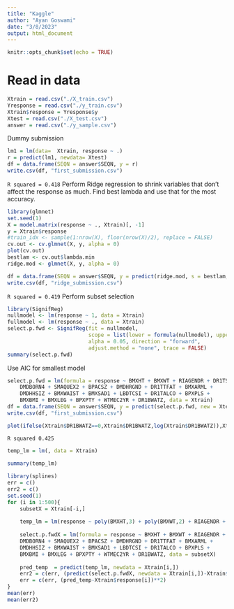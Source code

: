 ```yaml
---
title: "Kaggle"
author: "Ayan Goswami"
date: "3/8/2023"
output: html_document
---
```


```r
knitr::opts_chunk$set(echo = TRUE)
```

# Read in data

```r
Xtrain = read.csv("./X_train.csv")
Yresponse = read.csv("./y_train.csv")
Xtrain$response = Yresponse$y
Xtest = read.csv("./X_test.csv")
answer = read.csv("./y_sample.csv")
```

Dummy submission
```r
lm1 = lm(data=  Xtrain, response ~ .)
r = predict(lm1, newdata= Xtest)
df = data.frame(SEQN = answer$SEQN, y = r)
write.csv(df, "first_submission.csv")
```
`R squared = 0.418`
Perform Ridge regression to shrink variables that don't affect the response as much. Find best lambda and use that for the most accuracy.
```r
library(glmnet)
set.seed(1)
X = model.matrix(response ~ ., Xtrain)[, -1]
y = Xtrain$response
#train_idx <- sample(1:nrow(X), floor(nrow(X)/2), replace = FALSE)
cv.out <- cv.glmnet(X, y, alpha = 0)
plot(cv.out)
bestlam <- cv.out$lambda.min
ridge.mod <- glmnet(X, y, alpha = 0)
```
```r
df = data.frame(SEQN = answer$SEQN, y = predict(ridge.mod, s = bestlam, newx = as.matrix(Xtest)))
write.csv(df, "ridge_submission.csv")
```
`R squared = 0.419`
Perform subset selection
```r
library(SignifReg)
nullmodel <- lm(response ~ 1, data = Xtrain)
fullmodel <- lm(response ~ ., data = Xtrain)
select.p.fwd <- SignifReg(fit = nullmodel, 
                          scope = list(lower = formula(nullmodel), upper = formula(fullmodel)), 
                          alpha = 0.05, direction = "forward",
                          adjust.method = "none", trace = FALSE)
summary(select.p.fwd)
```
Use AIC for smallest model

```r
select.p.fwd = lm(formula = response ~ BMXHT + BMXWT + RIAGENDR + DR1TSUGR + 
    DMDBORN4 + SMAQUEX2 + BPACSZ + DMDHRGND + DR1TTFAT + BMXARML + 
    DMDHHSIZ + BMXWAIST + BMXSAD1 + LBDTCSI + DR1TALCO + BPXPLS + 
    BMXBMI + BMXLEG + BPXPTY + WTMEC2YR + DR1BWATZ, data = Xtrain)
df = data.frame(SEQN = answer$SEQN, y = predict(select.p.fwd, new = Xtest))
write.csv(df, "first_submission.csv")
```
```r
plot(ifelse(Xtrain$DR1BWATZ==0,Xtrain$DR1BWATZ,log(Xtrain$DR1BWATZ)),Xtrain$response)
```

`R squared 0.425`
```r
temp_lm = lm(, data = Xtrain)
    
summary(temp_lm)
```

```r
library(splines)
err = c()
err2 = c()
set.seed(1)
for (i in 1:500){
    subsetX = Xtrain[-i,]
    
    temp_lm = lm(response ~ poly(BMXHT,3) + poly(BMXWT,2) + RIAGENDR + poly(DR1TSUGR,1):DMDBORN4 + DMDBORN4 + SMAQUEX2 + ns(BPACSZ,3) + DMDHRGND + poly(DR1TTFAT,2):DMDBORN4 + (BMXARML) +  ns(DMDHHSIZ,5) +(BMXWAIST) + (BMXSAD1) + poly(LBDTCSI,3):SMAQUEX2 +  poly(BMXBMI,2) + poly(BMXLEG,2) + BPXPTY + log(WTMEC2YR) +ifelse(DR1TALCO>0,log(DR1TALCO),0), data = subsetX)
    
    select.p.fwdX = lm(formula = response ~ BMXHT + BMXWT + RIAGENDR + DR1TSUGR + 
    DMDBORN4 + SMAQUEX2 + BPACSZ + DMDHRGND + DR1TTFAT + BMXARML + 
    DMDHHSIZ + BMXWAIST + BMXSAD1 + LBDTCSI + DR1TALCO + BPXPLS + 
    BMXBMI + BMXLEG + BPXPTY + WTMEC2YR + DR1BWATZ, data = subsetX)
    
    pred_temp  = predict(temp_lm, newdata = Xtrain[i,])
    err2 = c(err, (predict(select.p.fwdX, newdata = Xtrain[i,])-Xtrain$response[i])**2)
    err = c(err, (pred_temp-Xtrain$response[i])**2)
}
mean(err)
mean(err2)



```

```r
```


